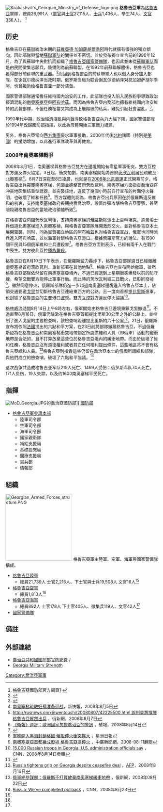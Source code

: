 {{noteTA
|T=zh-cn:格鲁吉亚军事; zh-hk:格魯吉亞軍事; zh-tw:喬治亞軍事;
|1=zh-cn:格鲁吉亚; zh-hk:格魯吉亞; zh-tw:喬治亞;
}}
{{Infobox national military
|country=喬治亞
|name=喬治亞武裝部隊
|native_name=საქართველოს შეიარაღებული ძალები
|image= Flag of the Georgian Armed Forces.svg
|image_size = 300px
|caption=格魯吉亞軍旗
|founded=1917年
|current_form=1991年
|branches=[[喬治亞陸軍|喬治亞陸軍]]<br>{{tsl|en|Special Forces Brigade (Georgia)|喬治亞特種部隊}}<br>{{tsl|en|National Guard of Georgia|格魯吉亞國民警衛隊}}
|headquarters=喬治亞[[第比利斯|第比利斯]]
<!-- Leadership -->
|commander-in-chief=[[萨洛梅·祖拉比什维利|萨洛梅·祖拉比什维利]]總統
|commander-in-chief_title=最高總司令
|minister= {{Link-en|列万·伊佐里亚|Levan Izoria}}
|minister_title=國防部長
|commander={{Link-en|弗拉基米尔·恰奇巴亚|Vladimer Chachibaia}}[[少将|少将]]<ref>{{Cite web |url=http://agenda.ge/news/70537/eng |title=存档副本 |accessdate=2017-06-25 |archive-date=2017-12-01 |archive-url=https://web.archive.org/web/20171201032831/http://agenda.ge/news/70537/eng |dead-url=no }}</ref><ref>{{cite web |url=http://www.mod.gov.ge/p/chief-of-general-staff |title=存档副本 |accessdate=2016-11-24 |deadurl=yes |archiveurl=https://web.archive.org/web/20161125044727/http://www.mod.gov.ge/p/chief-of-general-staff |archivedate=2016-11-25 }}</ref>
|commander_title=參謀總長
<!-- Manpower -->
|age=18-30歲
|conscription=18歲開始徵召，12個月
|manpower_data=2011年
|manpower_age=18-35
|available=2,038,736
|available_f=
|fit=827,281
|fit_f=
|reaching=56,965
|reaching_f=
|active=37,000人（2016年）<ref name="agenda.ge">{{Cite web |url=http://agenda.ge/news/65344/eng |title=存档副本 |accessdate=2017-06-25 |archive-date=2018-07-10 |archive-url=https://web.archive.org/web/20180710164224/http://agenda.ge/news/65344/eng |dead-url=no }}</ref><br />（2013年為37,825人）<ref>{{cite web |url=http://mod.gov.ge/documents/2013%20wlis%20biujeti.pdf |title=Official report from Ministry of Defense of Georgia 00 |publisher=Ministry of Defense |date=2013 |accessdate=2013-08-17 |deadurl=yes |archiveurl=https://web.archive.org/web/20130508082214/http://mod.gov.ge/documents/2013%20wlis%20biujeti.pdf |archivedate=2013-05-08 }} mod.gov.ge</ref>
|ranked=
|reserve= 140,000 
|deployed=
<!-- Financial -->
|amount=743,000,000[[格鲁吉亚拉里|拉里]]（2017年）<ref>{{Cite web |url=http://www.civil.ge/eng/article.php?id=29672 |title=存档副本 |accessdate=2017-06-25 |archive-date=2017-12-22 |archive-url=https://web.archive.org/web/20171222051644/http://www.civil.ge/eng/article.php?id=29672 |dead-url=no }}</ref><br />（等同於當年的307,690,695美元）
|percent_GDP=N/A
<!-- Industrial -->
|domestic_suppliers= {{tsl|en|Tbilisi Aircraft Manufacturing||Tbilisi Aircraft Manufacturing}}<br />{{tsl|en|Scientific Technical Center Delta||Scientific Technical Center Delta}}<br />{{tsl|en|Tbilisi Tank Factory||Tbilisi Tank Factory}}

| foreign_suppliers={{USA}}<br>{{EU}}<br>{{UKR}}<br>{{RUS}} ([[谢瓦尔德纳泽|谢瓦尔德纳泽]]时代)<br>{{ISR}}<br>{{TUR}} <!-- List major supplying countries for the nation's armed forces -->
|imports=
|exports=
<!-- Related articles -->
|history={{tsl|en|Military history of Georgia|喬治亞軍事史}}
|ranks={{tsl|en|Georgian military ranks|喬治亞軍階}}
}}
[[File:Saakashvili's_Georgian_Ministry_of_Defense_logo.png|thumb]]
'''格魯吉亞軍'''為[[格魯吉亞|格魯吉亞]]軍隊，總員28,991人（[[軍官|軍官]]與[[士官|士官]]27,115人、[[士兵|士兵]]1,436人、學生74人、[[文官|文官]]336人）。
<ref name="homepage">[[格魯吉亞|格魯吉亞]]國防部官方網頁[http://www.mod.gov.ge] {{Wayback|url=http://www.mod.gov.ge/ |date=20080725120735 }}</ref>

==历史==
格魯吉亞在[[蘇聯|蘇聯]]統治末期的[[茲維亞德·加姆薩胡爾季阿|茲維亞德·加姆薩胡爾季阿]]時代就擁有很強的獨立傾向，因此部隊與當地[[蘇聯軍队|蘇聯軍队]]的關係並不密切。並於發布獨立宣言前的1990年12月，為了與蘇聯中央對抗而組織了[[格魯吉亞國家警備隊|格魯吉亞國家警備隊]]，也因此並未從[[蘇聯軍队|蘇聯軍队]]而是由民間徵集志願兵，裝備則為前蘇聯製。在1992年前蘇聯解體後，格魯吉亞也獲得部分前蘇聯的重武器。<ref>{{Cite web |url=http://www.globalsecurity.org/military/world/georgia/army.htm |title=存档副本 |accessdate=2009-02-15 |archive-date=2020-10-31 |archive-url=https://web.archive.org/web/20201031133427/https://www.globalsecurity.org/military/world/georgia/army.htm |dead-url=no }}</ref>而回到格魯吉亞的前蘇聯軍人也以個人身分加入部隊，在谢瓦尔德纳泽当政时期，俄罗斯当局为联合谢瓦尔德纳泽对抗加姆萨胡尔季阿，也曾援助给格鲁吉亚一部分装备。

國家警備部隊通常擔任維持國内治安的工作，此部隊也投入陷入民族紛爭導致政治經濟混亂的[[南奧塞提亞|南奧塞提亞]]與[[阿布哈茲|阿布哈茲]]。而因為格魯吉亞内務部也擁有維持國内治安維持的武装部隊{{le|Mkhedrioni|Mkhedrioni}}，不但任務相當又常成為上層階級的私兵，難免引起社會混亂。<ref>{{Cite web |url=http://homepage.mac.com/fina/akinoyutakaannex/Koyama.pdf |title=存档副本 |accessdate=2004-09-14 |archive-date=2004-09-14 |archive-url=https://web.archive.org/web/20040914104558/http://homepage.mac.com/fina/akinoyutakaannex/Koyama.pdf |dead-url=yes }}</ref>。

1990年代中期，政治經濟混亂與内戰導致格魯吉亞兵力大幅下降，國家警備部隊於1994年改歸國防部指揮，以此為母體開始三軍戰力組建。

另外，格魯吉亞常向[[西方集團|西方集團]]要求軍事援助，2000年代後[[北大西洋公約組織|北約]]諸國（特別是[[美國|美國]]）的援助增加，以此進行軍隊改革與再教育。

=== 2008年南奧塞梯戰爭 ===
{{main|2008年南奧塞梯戰爭}}

2008年8月1日，南奧塞梯與格魯吉亞雙方在邊境開始有零星軍事衝突，雙方互控對方違反停火協定。3日起，衝突加劇，南奧塞梯開始將首府[[茨欣瓦利|茨欣瓦利]]居民疏散至北奧塞梯<ref>[http://www.xkb.com.cn/view.php?id=311361 南奥塞梯疏散妇孺准备迎战]{{dead link|date=2017年12月 |bot=InternetArchiveBot |fix-attempted=yes }}，新快報，2008年8月5日</ref>。8月7日深夜至8日凌晨，也就是在[[2008年北京奧運|2008年北京奧運]]正式開幕前夕，格魯吉亞出兵突襲南奧塞梯，包圍並砲擊首府[[茨欣瓦利|茨欣瓦利]]。南奧塞梯方面指責喬治亞在冲突地区集结重型武器，並突襲該地，違反了幾個小時前自行宣布的片面停火聲明，也破壞了維和任務<ref>[http://rusnews.cn/xinwentoushi/20080807/42225500.html http://rusnews.cn/xinwentoushi/20080807/42225500.html 誤判美將撐腰 格魯吉亞貿然出兵] {{Wayback|url=http://rusnews.cn/xinwentoushi/20080807/42225500.html |date=20080917171312 }}，俄新網，2008年8月7日</ref>。西方媒體則認為，格魯吉亞出兵原因在於俄羅斯違反維和的初衷，支持南奧塞梯政府長期挑釁喬治亞，設置炸彈攻擊格魯吉亞警察，甚至暗殺親格魯吉亞的當地政治領袖所致<ref>[http://pots.tw/node/5185 《衛報》週評：歐洲國家忽視喬治亞的警訊] {{Wayback|url=http://pots.tw/node/5185 |date=20080901193831 }}，破報，2008年8月14日</ref>。

在格魯吉亞包圍茨欣瓦利後，支持南奧塞梯的[[俄羅斯|俄羅斯]]除派出上百輛坦克，逾萬名士兵借道北奧塞梯進入南奧塞梯，與格魯吉亞軍隊展開激烈交火，並對格魯吉亞本土展開空襲。同时，同為實質獨立地區的[[阿布哈茲|阿布哈茲]]也对格魯吉亞宣战，俄軍也同時派兵進入阿布哈茲，並以海軍封鎖格魯吉亞港口。根據俄羅斯官方的說法，有1500個平民與15個俄军維和士兵遭殺害<ref>{{Cite web |url=http://apnews.myway.com/article/20080809/D92EPSC80.html |title=Russian troops raid Georgian town; scores dead |accessdate=2012-09-22 |archive-date=2008-08-20 |archive-url=https://web.archive.org/web/20080820012528/http://apnews.myway.com/article/20080809/D92EPSC80.html |dead-url=no }}</ref>。格魯吉亞方面則表示，已經有兩千人在戰鬥中喪生。雙方彼此互控[[種族屠殺|種族屠殺]]。

格魯吉亞在8月10日下午表示，在俄羅斯猛力轟炸下，格魯吉亞部隊週日已經撤離南奧塞梯首府茨欣瓦利，重新部署在其他地點<ref>[http://www.sinchew.com.my/node/77568?tid=2 軍艦開入黑海封鎖格國‧俄拒停火衝突擴大] {{Wayback|url=http://www.sinchew.com.my/node/77568?tid=2 |date=20080819045333 }}，星洲日報</ref>。格魯吉亞也宣布開始撤軍，雖然格魯吉亞部隊依然留在南奧塞提亞境內，不過已經退到上星期衝突爆發以前的防守線，希望交戰雙方能停止軍事行動。而此時的茨欣瓦利經三日戰火，已形同廢墟<ref>[http://news.sina.com.tw/article/20080811/686641.html 南奧塞提亞首都幾成廢墟 格魯吉亞提停火] {{Wayback|url=http://news.sina.com.tw/article/20080811/686641.html |date=20080901201431 }}，中廣新聞網，2008-08-11翻閱</ref>。雖然同意停火，俄羅斯部隊仍進一步越過南奧塞梯邊境進入格魯吉亞本土，佔領交通要道[[哥里|戈里]]並切斷格魯吉亞連結東西方的公路，且一度向首都[[提比里斯|提比里斯]]進軍，也封锁了格魯吉亞的主要港口[[波季|波季]]。雙方互控對方違反停火協議<ref>[http://edition.cnn.com/2008/WORLD/europe/08/13/georgia.russia.war/index.html 15,000 Russian troops in Georgia, U.S. administration officials say] {{Wayback|url=http://edition.cnn.com/2008/WORLD/europe/08/13/georgia.russia.war/index.html |date=20080821225922 }}，CNN，2008年8月14日參閱</ref>。

[[格林威治時間|格林威治時間]]8月14日上午8時左右，俄軍開始由格魯吉亞邊境重鎮戈里撤退<ref>{{Cite web |url=http://edition.cnn.com/2008/WORLD/europe/08/14/georgia.russia.war/index.html |title=Georgia: Russia leaving Gori, police return |accessdate=2012-09-22 |archive-date=2020-11-09 |archive-url=https://web.archive.org/web/20201109040636/http://edition.cnn.com/2008/WORLD/europe/08/14/georgia.russia.war/index.html |dead-url=no }}</ref>。不過直至8月16日，俄軍仍駐紮在格魯吉亞首都提比里斯30公里之外的公路上，並控制了進入戈里的主要檢查哨，該檢查哨距離提比里斯約六十公里<ref>[http://www.afp.com/english/news/stories/newsmlmmd.e5905dd937104ebc1c7f267f8843c529.7f1.html Russia tightens grip on Georgia despite ceasefire deal] {{Wayback|url=http://www.afp.com/english/news/stories/newsmlmmd.e5905dd937104ebc1c7f267f8843c529.7f1.html |date=20090108120823 }}，[[AFP|AFP]]，2008年8月16日</ref>。21日，俄羅斯宣布將依照[[法國|法國]]提出的六點和平方案，在23日前將部隊撤離格魯吉亞，不過俄羅斯認為在格魯吉亞和南奧塞梯衝突地帶劃定所謂供維和人員（即俄軍）活動的緩衝地帶是合法的，且不打算放棄這些位於格魯吉亞境內的緩衝地帶。而由於破壞了維和任務，格魯吉亞沒有道德權利或者其它任何權利提出條件，這些地區將不會有格魯吉亞維和人員。<ref>[http://big5.rusnews.cn/eguoxinwen/eluosi_anquan/20080822/42243850.html 俄軍總參謀部：俄羅斯不打算放棄南奧塞梯緩衝地帶] {{Wayback|url=http://big5.rusnews.cn/eguoxinwen/eluosi_anquan/20080822/42243850.html |date=20080915053530 }}，俄新網，2008年08月22日</ref>格魯吉亞則指責這些仍留在喬治亞本土的俄國所謂維和部隊，與他們成立的檢查哨，破壞了六點和平協議。<ref>[http://edition.cnn.com/2008/WORLD/europe/08/22/russia.georgia.withdrawal/index.html#cnnSTCText Russia: We've completed pullback] {{Wayback|url=http://edition.cnn.com/2008/WORLD/europe/08/22/russia.georgia.withdrawal/index.html#cnnSTCText |date=20200820220422 }}，CNN，2008年8月23日</ref>

这次战争共造成格鲁吉亚军队215人死亡、1469人受伤；俄罗斯军队74人死亡，171人负伤，19人失踪，以及约1600南奥塞梯平民死亡。

==指揮==
[[Image:MoD_Georgia.JPG|thumb]]的喬治亞國防部]]
[[格魯吉亞國防部|國防部]]
* [[格魯吉亞軍參謀本部|格魯吉亞軍參謀本部]]
** 陸軍司令部
** 空軍司令部
** 海軍司令部
** 國家親衛隊
** 補給支援局
** 基礎設施局
** 醫療支援局
** 憲兵部
** 情報部

==組織==
[[Image:Georgian_Armed_Forces_structure.PNG|220px]]
格魯吉亞軍由陸軍、空軍、海軍與國家警備隊構成。

* [[格魯吉亞陸軍|格魯吉亞陸軍]]
** 總員21,739人 士官2,215人、下士官與士兵19,508人 文官16人<ref name="homepage"/>
* [[格魯吉亞空軍|格魯吉亞空軍]]
** 總員1,813人<ref name="homepage"/>
* [[格魯吉亞海軍|格魯吉亞海軍]]
** 總員892人 士官178人 下士官405人、徵集兵119人、文官42人<ref name="homepage"/>
* [[格魯吉亞國家警備隊|國家警備隊]]

==備註==
{{reflist}}

==外部連結==
* [http://www.mod.gov.ge/ 喬治亞共和國國防部官防網頁]{{Wayback|url=http://www.mod.gov.ge/ |date=20080725120735 }} {{ka icon}} / {{en icon}}
* [https://www.globalfirepower.com/country-military-strength-detail.asp?country_id=Georgia Georgia Military Strength]{{Wayback|url=https://www.globalfirepower.com/country-military-strength-detail.asp?country_id=Georgia |date=20201119134146 }}

{{亞洲各国家和地區军事}}
{{欧洲各国家和地区軍事}}

{{DEFAULTSORT:*}}
[[Category:喬治亞軍事|Category:喬治亞軍事]]